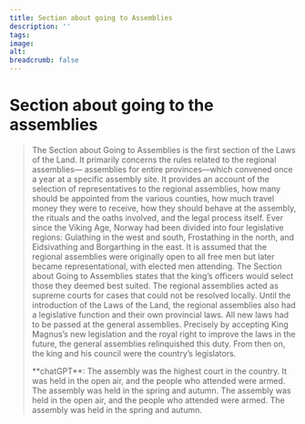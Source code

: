 ```yaml
---
title: Section about going to Assemblies
description: ''
tags:
image: 
alt: 
breadcrumb: false
---
```



<Container>
  <Spacer/>
  
  # Section about going to the assemblies

  <Spacer height={10}/>

  <Blockquote 
    quote='“Now, if someone does not achieve their rights in their home region or with the royal magistrate, then the plaintiff can summon the person from whom they are unable to get compensation to the general assembly.”'
    footer='Section about Going to Assemblies, chapter 10'
  />

  <Spacer/>

  The Section about Going to Assemblies is the first section of the Laws of the Land. It primarily concerns the rules related to the regional assemblies— assemblies for entire provinces—which convened once a year at a specific assembly site. It provides an account of the selection of representatives to the regional assemblies, how many should be appointed from the various counties, how much travel money they were to receive, how they should behave at the assembly, the rituals and the oaths involved, and the legal process itself. Ever since the Viking Age, Norway had been divided into four legislative regions: Gulathing in the west and south, Frostathing in the north, and Eidsivathing and Borgarthing in the east. It is assumed that the regional assemblies were originally open to all free men but later became representational, with elected men attending. The Section about Going to Assemblies states that the king’s officers would select those they deemed best suited. The regional assemblies acted as supreme courts for cases that could not be resolved locally. Until the introduction of the Laws of the Land, the regional assemblies also had a legislative function and their own provincial laws. All new laws had to be passed at the general assemblies. Precisely by accepting King Magnus’s new legislation and the royal right to improve the laws in the future, the general assemblies relinquished this duty. From then on, the king and his council were the country’s legislators.

  <Divider/>

  <SubTextsCards items={site.tingfarebolken} meta={meta} />

</Container>

<Work id="ubb-diplom-0080" marcus="http://marcus.uib.no/instance/charter/ubb-diplom-0080">
    **chatGPT**: The assembly was the highest court in the country. It was held in the open air, and the people who
    attended were armed. The assembly was held in the spring and autumn. The assembly was held in the
    open air, and the people who attended were armed. The assembly was held in the spring and autumn.
</Work>

